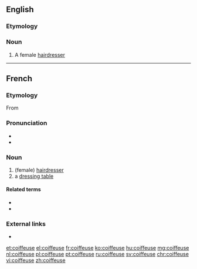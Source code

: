 ==English==

===Etymology===
{{borrowing|fr|lang=en}}

===Noun===
{{en-noun}}

# A female [[hairdresser]]

----

==French==

===Etymology===
From {{suffix|coiffer|euse|lang=fr}}

===Pronunciation===
* {{IPA|/kwa.føz/|lang=fr}}
* {{audio|Fr-coiffeuse.ogg|Audio|lang=fr}}

===Noun===
{{fr-noun|f|m=coiffeur}}

# (female) [[hairdresser]]
# a [[dressing table]]

====Related terms====
* {{l|fr|coiffe}}
* {{l|fr|coiffer}}

===External links===
* {{R:TLFi}}

[[et:coiffeuse]]
[[el:coiffeuse]]
[[fr:coiffeuse]]
[[ko:coiffeuse]]
[[hu:coiffeuse]]
[[mg:coiffeuse]]
[[nl:coiffeuse]]
[[pl:coiffeuse]]
[[pt:coiffeuse]]
[[ru:coiffeuse]]
[[sv:coiffeuse]]
[[chr:coiffeuse]]
[[vi:coiffeuse]]
[[zh:coiffeuse]]